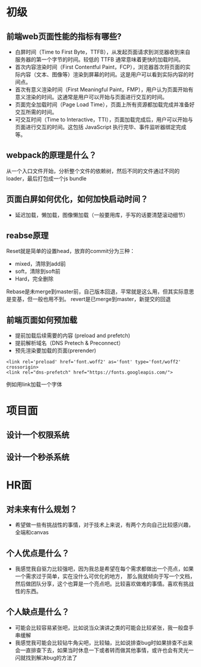 # 初级
## 前端web页面性能的指标有哪些?
* 白屏时间（Time to First Byte，TTFB），从发起页面请求到浏览器收到来自服务器的第一个字节的时间。较低的 TTFB 通常意味着更快的加载时间。
* 首次内容渲染时间（First Contentful Paint，FCP），浏览器首次将页面的实际内容（文本、图像等）渲染到屏幕的时间。这是用户可以看到实际内容的时间点。
* 首次有意义渲染时间（First Meaningful Paint，FMP），用户认为页面开始有意义渲染的时间。这通常是用户可以开始与页面进行交互的时间。
* 页面完全加载时间（Page Load Time），页面上所有资源都加载完成并准备好交互所需的时间。
* 可交互时间（Time to Interactive，TTI），页面加载完成后，用户可以开始与页面进行交互的时间。这包括 JavaScript 执行完毕、事件监听器绑定完成等。
## webpack的原理是什么？
从一个入口文件开始，分析整个文件的依赖树，然后不同的文件通过不同的loader，最后打包成一个js bundle
## 页面白屏如何优化，如何加快启动时间？
* 延迟加载，懒加载，图像懒加载（一般要用库，手写的话要清楚滚动细节）


## reabse原理

Reset就是简单的设置head，放弃的commit分为三种：
* mixed，清除到add前
* soft，清除到soft前
* Hard，完全删除

Rebase是未merge到master前，自己版本回退，平常就是这么用，但其实际意思是变基，但一般也用不到。
revert是已merge到master，新提交的回退

## 前端页面如何预加载
* 提前加载后续需要的内容 (preload and prefetch)
* 提前解析域名（DNS Pretech & Preconnect）
* 预先渲染要加载的页面(prerender)

```
<link rel='preload' href='font.woff2' as='font' type='font/woff2' crossorigin>
<link rel="dns-prefetch" href="https://fonts.googleapis.com/"> 
```
例如用link加载一个字体

# 项目面
## 设计一个权限系统
## 设计一个秒杀系统

# HR面 
## 对未来有什么规划？
* 希望做一些有挑战性的事情，对于技术上来说，有两个方向自己比较感兴趣，全端和canvas
## 个人优点是什么？
* 我感觉我自驱力比较强吧，因为我总是希望在每个需求都做出一个亮点，如果一个需求过于简单，实在没什么可优化的地方，
那么我就倾向于写一个文档，然后做团队分享，这个也算是一个亮点吧。比较喜欢做难的事情。喜欢有挑战性的东西。
## 个人缺点是什么？
* 可能会比较容易紧张吧，比如说当众演讲之类的可能会比较紧张，我一般盘手串缓解
* 我感觉我可能会比较钻牛角尖吧，比较轴，比如说排查bug时如果排查不出来会一直排查下去，如果当时休息一下或者转而做其他事情，或许也会有灵光一闪就找到解决bug的方法了
